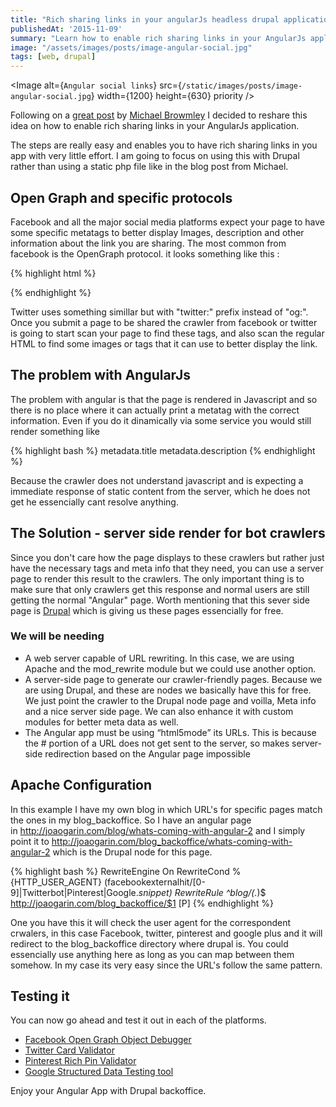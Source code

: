 ```yaml
---
title: "Rich sharing links in your angularJs headless drupal application"
publishedAt: '2015-11-09'
summary: "Learn how to enable rich sharing links in your AngularJs application."
image: "/assets/images/posts/image-angular-social.jpg"
tags: [web, drupal]
---
```


<Image
  alt={`Angular social links`}
  src={`/static/images/posts/image-angular-social.jpg`}
  width={1200}
  height={630}
  priority
/>

Following on a [great post](http://www.michaelbromley.co.uk/blog/171/enable-rich-social-sharing-in-your-angularjs-app) by [Michael Browmley](https://twitter.com/michlbrmly) I decided to reshare this idea on how to enable rich sharing links in your AngularJs application.

The steps are really easy and enables you to have rich sharing links in you app with very little effort. I am going to focus on using this with Drupal rather than using a static php file like in the blog post from Michael.

## Open Graph and specific protocols

Facebook and all the major social media platforms expect your page to have some specific metatags to better display Images, description and other information about the link you are sharing. The most common from facebook is the OpenGraph protocol. it looks something like this :

{% highlight html %}
 <head>
    <meta property="og:title" content="Your own page title" />
    <meta property="og:description" content="A description of the page you are sharing." />
    <meta property="og:image" content="http://www.mysite.com/dist/images/nice_picture.jpg" />
 </head>
{% endhighlight %}

Twitter uses something simillar but with "twitter:" prefix instead of "og:". Once you submit a page to be shared the crawler from facebook or twitter is going to start scan your page to find these tags, and also scan the regular HTML to find some images or tags that it can use to better display the link.

## The problem with AngularJs

The problem with angular is that the page is rendered in Javascript and so there is no place where it can actually print a metatag with the correct information. Even if you do it dinamically via some service you would still render something like

{% highlight bash %}
 metadata.title
 metadata.description
{% endhighlight %}

Because the crawler does not understand javascript and is expecting a immediate response of static content from the server, which he does not get he essencially cant resolve anything.

## The Solution - server side render for bot crawlers

Since you don't care how the page displays to these crawlers but rather just have the necessary tags and meta info that they need, you can use a server page to render this result to the crawlers. The only important thing is to make sure that only crawlers get this response and normal users are still getting the normal "Angular" page. Worth mentioning that this sever side page is [Drupal](https://www.drupal.org) which is giving us these pages essencially for free.

### We will be needing

*   A web server capable of URL rewriting. In this case, we are using Apache and the mod_rewrite module but we could use another option.
*   A server-side page to generate our crawler-friendly pages. Because we are using Drupal, and these are nodes we basically have this for free. We just point the crawler to the Drupal node page and voilla,&nbsp;Meta info and a nice server side page. We can also enhance it with custom modules&nbsp;for better meta data as well.
*   The Angular app must be using “html5mode” its URLs. This is because the # portion of a URL does not get sent to the server, so makes server-side redirection based on the Angular page impossible


## Apache Configuration

In this example I have my own blog in which URL's for specific pages match the ones in my blog_backoffice. So I have an angular page in&nbsp;http://joaogarin.com/blog/whats-coming-with-angular-2 and I simply point it to&nbsp;http://joaogarin.com/blog_backoffice/whats-coming-with-angular-2 which is the Drupal node for this page.

{% highlight bash %}
<ifModule mod_rewrite.c>
    RewriteEngine On
    RewriteCond %{HTTP_USER_AGENT} (facebookexternalhit/[0-9]|Twitterbot|Pinterest|Google.*snippet)
    RewriteRule ^blog/(.*)$ http://joaogarin.com/blog_backoffice/$1 [P]
</ifModule>
{% endhighlight %}

One you have this it will check the user agent for the correspondent crwalers, in this case Facebook, twitter, pinterest and google plus and it will redirect to the blog_backoffice directory where drupal is. You could essencially use anything here as long as you can map between them somehow. In my case its very easy since the URL's follow the same pattern.

## Testing it

You can now go ahead and test it out in each of the platforms.

*   [Facebook Open Graph Object Debugger](https://developers.facebook.com/tools/debug/)
*   [Twitter Card Validator](https://dev.twitter.com/docs/cards/validation/validator)
*   [Pinterest Rich Pin Validator](https://developers.pinterest.com/rich_pins/validator/)
*   [Google Structured Data Testing tool](http://www.google.com/webmasters/tools/richsnippets)

Enjoy your Angular App with Drupal backoffice.

